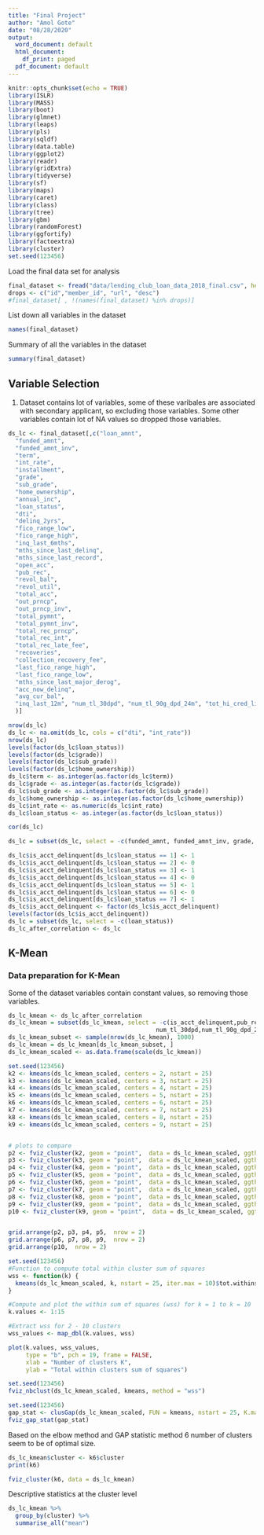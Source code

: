 ```yaml
---
title: "Final Project"
author: "Amol Gote"
date: "08/28/2020"
output:
  word_document: default
  html_document:
    df_print: paged
  pdf_document: default
---
```

```r
knitr::opts_chunk$set(echo = TRUE)
library(ISLR)
library(MASS)
library(boot)
library(glmnet)
library(leaps)
library(pls)
library(sqldf)
library(data.table)
library(ggplot2) 
library(readr) 
library(gridExtra)
library(tidyverse)
library(sf)
library(maps)
library(caret)
library(class)
library(tree)
library(gbm)
library(randomForest)
library(ggfortify)
library(factoextra)
library(cluster)
set.seed(123456)
```



Load the final data set for analysis
```r
final_dataset <- fread("data/lending_club_loan_data_2018_final.csv", header = TRUE)
drops <- c("id","member_id", "url", "desc")
#final_dataset[ , !(names(final_dataset) %in% drops)]
```


List down all variables in the dataset
```r
names(final_dataset)
```
Summary of all the variables in the dataset
```r
summary(final_dataset)
```


## Variable Selection
  1. Dataset contains lot of variables, some of these varibales are associated with secondary applicant, so excluding those variables. Some other variables contain
  lot of NA values so dropped those variables.  

```r
ds_lc <- final_dataset[,c("loan_amnt",
  "funded_amnt",
  "funded_amnt_inv",
  "term",
  "int_rate",
  "installment",
  "grade",
  "sub_grade",
  "home_ownership",
  "annual_inc",
  "loan_status",
  "dti",
  "delinq_2yrs",
  "fico_range_low",
  "fico_range_high",
  "inq_last_6mths",
  "mths_since_last_delinq",
  "mths_since_last_record",
  "open_acc",
  "pub_rec",
  "revol_bal",
  "revol_util",
  "total_acc",
  "out_prncp",
  "out_prncp_inv",
  "total_pymnt",
  "total_pymnt_inv",
  "total_rec_prncp",
  "total_rec_int",
  "total_rec_late_fee",
  "recoveries",
  "collection_recovery_fee",
  "last_fico_range_high",
  "last_fico_range_low",
  "mths_since_last_major_derog",
  "acc_now_delinq",
  "avg_cur_bal",
  "inq_last_12m", "num_tl_30dpd", "num_tl_90g_dpd_24m", "tot_hi_cred_lim", "num_rev_accts"
  )]
```

```r
nrow(ds_lc)
ds_lc <- na.omit(ds_lc, cols = c("dti", "int_rate"))
nrow(ds_lc)
levels(factor(ds_lc$loan_status))
levels(factor(ds_lc$grade))
levels(factor(ds_lc$sub_grade))
levels(factor(ds_lc$home_ownership))
ds_lc$term <- as.integer(as.factor(ds_lc$term)) 
ds_lc$grade <- as.integer(as.factor(ds_lc$grade))
ds_lc$sub_grade <- as.integer(as.factor(ds_lc$sub_grade))
ds_lc$home_ownership <- as.integer(as.factor(ds_lc$home_ownership))
ds_lc$int_rate <- as.numeric(ds_lc$int_rate)
ds_lc$loan_status <- as.integer(as.factor(ds_lc$loan_status))
```

```r
cor(ds_lc)
```


```r
ds_lc = subset(ds_lc, select = -c(funded_amnt, funded_amnt_inv, grade, sub_grade, fico_range_low, last_fico_range_low, total_pymnt_inv, total_rec_prncp, mths_since_last_delinq, mths_since_last_record, mths_since_last_major_derog, avg_cur_bal, revol_util))
```

```r
ds_lc$is_acct_delinquent[ds_lc$loan_status == 1] <- 1
ds_lc$is_acct_delinquent[ds_lc$loan_status == 2] <- 0
ds_lc$is_acct_delinquent[ds_lc$loan_status == 3] <- 1
ds_lc$is_acct_delinquent[ds_lc$loan_status == 4] <- 0
ds_lc$is_acct_delinquent[ds_lc$loan_status == 5] <- 1
ds_lc$is_acct_delinquent[ds_lc$loan_status == 6] <- 0
ds_lc$is_acct_delinquent[ds_lc$loan_status == 7] <- 1
ds_lc$is_acct_delinquent <- factor(ds_lc$is_acct_delinquent)
levels(factor(ds_lc$is_acct_delinquent))
ds_lc = subset(ds_lc, select = -c(loan_status))
ds_lc_after_correlation <- ds_lc
```

## K-Mean

### Data preparation for K-Mean

Some of the dataset variables contain constant values, so removing those variables.
```r
ds_lc_kmean <- ds_lc_after_correlation
ds_lc_kmean = subset(ds_lc_kmean, select = -c(is_acct_delinquent,pub_rec, total_rec_late_fee, recoveries, collection_recovery_fee, acc_now_delinq,
                                          num_tl_30dpd,num_tl_90g_dpd_24m))
ds_lc_kmean_subset <- sample(nrow(ds_lc_kmean), 1000)
ds_lc_kmean = ds_lc_kmean[ds_lc_kmean_subset, ]
ds_lc_kmean_scaled <- as.data.frame(scale(ds_lc_kmean))
```

```r
set.seed(123456)
k2 <- kmeans(ds_lc_kmean_scaled, centers = 2, nstart = 25)
k3 <- kmeans(ds_lc_kmean_scaled, centers = 3, nstart = 25)
k4 <- kmeans(ds_lc_kmean_scaled, centers = 4, nstart = 25)
k5 <- kmeans(ds_lc_kmean_scaled, centers = 5, nstart = 25)
k6 <- kmeans(ds_lc_kmean_scaled, centers = 6, nstart = 25)
k7 <- kmeans(ds_lc_kmean_scaled, centers = 7, nstart = 25)
k8 <- kmeans(ds_lc_kmean_scaled, centers = 8, nstart = 25)
k9 <- kmeans(ds_lc_kmean_scaled, centers = 9, nstart = 25)


# plots to compare
p2 <- fviz_cluster(k2, geom = "point",  data = ds_lc_kmean_scaled, ggtheme = theme_minimal()) + ggtitle("k = 2")
p3 <- fviz_cluster(k3, geom = "point",  data = ds_lc_kmean_scaled, ggtheme = theme_minimal()) + ggtitle("k = 3")
p4 <- fviz_cluster(k4, geom = "point",  data = ds_lc_kmean_scaled, ggtheme = theme_minimal()) + ggtitle("k = 4")
p5 <- fviz_cluster(k5, geom = "point",  data = ds_lc_kmean_scaled, ggtheme = theme_minimal()) + ggtitle("k = 5")
p6 <- fviz_cluster(k6, geom = "point",  data = ds_lc_kmean_scaled, ggtheme = theme_minimal()) + ggtitle("k = 6")
p7 <- fviz_cluster(k7, geom = "point",  data = ds_lc_kmean_scaled, ggtheme = theme_minimal()) + ggtitle("k = 7")
p8 <- fviz_cluster(k8, geom = "point",  data = ds_lc_kmean_scaled, ggtheme = theme_minimal()) + ggtitle("k = 8")
p9 <- fviz_cluster(k9, geom = "point",  data = ds_lc_kmean_scaled, ggtheme = theme_minimal()) + ggtitle("k = 9")
p10 <- fviz_cluster(k9, geom = "point",  data = ds_lc_kmean_scaled, ggtheme = theme_minimal()) + ggtitle("k = 10")


grid.arrange(p2, p3, p4, p5,  nrow = 2)
grid.arrange(p6, p7, p8, p9,  nrow = 2)
grid.arrange(p10,  nrow = 2)
```

```r
set.seed(123456)
#Function to compute total within cluster sum of squares 
wss <- function(k) {
  kmeans(ds_lc_kmean_scaled, k, nstart = 25, iter.max = 10)$tot.withinss
}

#Compute and plot the within sum of squares (wss) for k = 1 to k = 10
k.values <- 1:15

#Extract wss for 2 - 10 clusters
wss_values <- map_dbl(k.values, wss)

plot(k.values, wss_values,
     type = "b", pch = 19, frame = FALSE,
     xlab = "Number of clusters K",
     ylab = "Total within clusters sum of squares")

set.seed(123456)
fviz_nbclust(ds_lc_kmean_scaled, kmeans, method = "wss")
```

```r
set.seed(123456)
gap_stat <- clusGap(ds_lc_kmean_scaled, FUN = kmeans, nstart = 25, K.max = 10, B = 50)
fviz_gap_stat(gap_stat)
```

  Based on the elbow method and GAP statistic method 6 number of clusters seem to be of optimal size. 

```r
ds_lc_kmean$cluster <- k6$cluster
print(k6)
```

```r
fviz_cluster(k6, data = ds_lc_kmean)
```

Descriptive statistics at the cluster level
```r
ds_lc_kmean %>%
  group_by(cluster) %>%
  summarise_all("mean")
```
